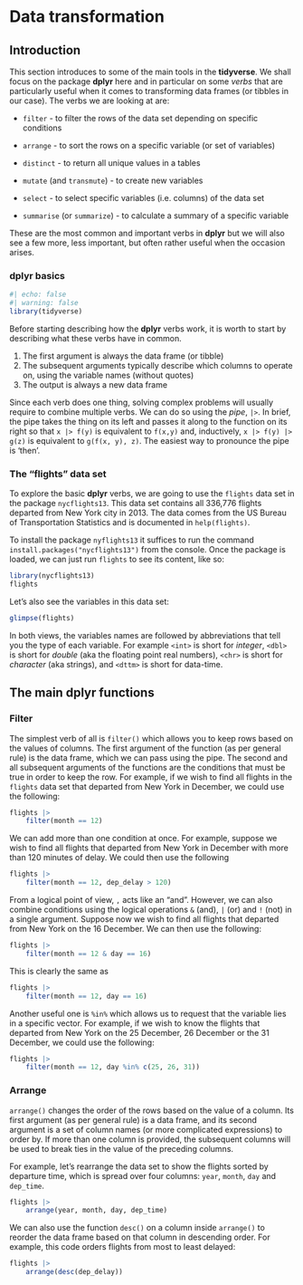 # Data transformation

## Introduction

This section introduces to some of the main tools in the **tidyverse**. We shall focus on the package **dplyr** here and in particular on some *verbs* that are particularly useful when it comes to transforming data frames (or tibbles in our case). The verbs we are looking at are:

-   `filter` - to filter the rows of the data set depending on specific conditions

-   `arrange` - to sort the rows on a specific variable (or set of variables)

-   `distinct` - to return all unique values in a tables

-   `mutate` (and `transmute`) - to create new variables

-   `select` - to select specific variables (i.e. columns) of the data set

-   `summarise` (or `summarize`) - to calculate a summary of a specific variable

These are the most common and important verbs in **dplyr** but we will also see a few more, less important, but often rather useful when the occasion arises.

### **dplyr** basics

```r
#| echo: false
#| warning: false
library(tidyverse)
```

Before starting describing how the **dplyr** verbs work, it is worth to start by describing what these verbs have in common.

1.  The first argument is always the data frame (or tibble)
2.  The subsequent arguments typically describe which columns to operate on, using the variable names (without quotes)
3.  The output is always a new data frame

Since each verb does one thing, solving complex problems will usually require to combine multiple verbs. We can do so using the *pipe*, `|>`. In brief, the pipe takes the thing on its left and passes it along to the function on its right so that `x |> f(y)` is equivalent to `f(x,y)` and, inductively, `x |> f(y) |> g(z)` is equivalent to `g(f(x, y), z)`. The easiest way to pronounce the pipe is 'then'.

### The "flights" data set

To explore the basic **dplyr** verbs, we are going to use the `flights` data set in the package `nycflights13`. This data set contains all 336,776 flights departed from New York city in 2013. The data comes from the US Bureau of Transportation Statistics and is documented in `help(flights)`.

To install the package `nyflights13` it suffices to run the command `install.packages("nycflights13")` from the console. Once the package is loaded, we can just run `flights` to see its content, like so:

```r
library(nycflights13)
flights
```

Let's also see the variables in this data set:

```r
glimpse(flights)
```

In both views, the variables names are followed by abbreviations that tell you the type of each variable. For example `<int>` is short for *integer*, `<dbl>` is short for *double* (aka the floating point real numbers), `<chr>` is short for *character* (aka strings), and `<dttm>` is short for data-time.

## The main **dplyr** functions

### Filter

The simplest verb of all is `filter()` which allows you to keep rows based on the values of columns. The first argument of the function (as per general rule) is the data frame, which we can pass using the pipe. The second and all subsequent arguments of the functions are the conditions that must be true in order to keep the row. For example, if we wish to find all flights in the `flights` data set that departed from New York in December, we could use the following:

```r
flights |> 
    filter(month == 12)
```

We can add more than one condition at once. For example, suppose we wish to find all flights that departed from New York in December with more than 120 minutes of delay. We could then use the following

```r
flights |> 
    filter(month == 12, dep_delay > 120)
```

From a logical point of view, `,` acts like an "and". However, we can also combine conditions using the logical operations `&` (and), `|` (or) and `!` (not) in a single argument. Suppose now we wish to find all flights that departed from New York on the 16 December. We can then use the following:

```r
flights |> 
    filter(month == 12 & day == 16)
```

This is clearly the same as

```r
flights |> 
    filter(month == 12, day == 16)
```

Another useful one is `%in%` which allows us to request that the variable lies in a specific vector. For example, if we wish to know the flights that departed from New York on the 25 December, 26 December or the 31 December, we could use the following:

```r
flights |> 
    filter(month == 12, day %in% c(25, 26, 31))
```

### Arrange

`arrange()` changes the order of the rows based on the value of a column. Its first argument (as per general rule) is a data frame, and its second argument is a set of column names (or more complicated expressions) to order by. If more than one column is provided, the subsequent columns will be used to break ties in the value of the preceding columns.

For example, let's rearrange the data set to show the flights sorted by departure time, which is spread over four columns: `year`, `month`, `day` and `dep_time`.

```r
flights |> 
    arrange(year, month, day, dep_time)
```

We can also use the function `desc()` on a column inside `arrange()` to reorder the data frame based on that column in descending order. For example, this code orders flights from most to least delayed:

```r
flights |> 
    arrange(desc(dep_delay))
```
